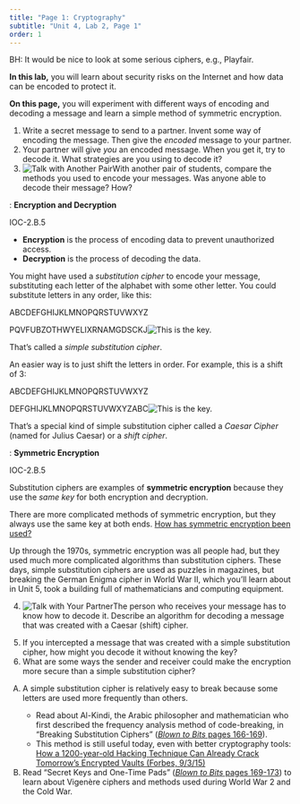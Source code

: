 ```yaml
---
title: "Page 1: Cryptography"
subtitle: "Unit 4, Lab 2, Page 1"
order: 1
---
```


::: todo
<p>BH: It would be nice to look at some serious ciphers, e.g.,
Playfair.</p>
:::

::: learn
<p><strong>In this lab,</strong> you will learn about security risks on
the Internet and how data can be encoded to protect it.</p>

<p><strong>On this page,</strong> you will experiment with different
ways of encoding and decoding a message and learn a simple method of
symmetric encryption.</p>
:::

::: {#first .forYouToDo}
<ol>

<li>Write a secret message to send to a partner. Invent some way of
encoding the message. Then give the <em>encoded</em> message to your
partner.</li>

<li>Your partner will give <em>you</em> an encoded message. When you get
it, try to decode it. What strategies are you using to decode it?</li>

<li><img src="/img/icons/talk-with-another-pair-mini.png" title="Talk with Another Pair" alt="Talk with Another Pair" class="inline"/>With
another pair of students, compare the methods you used to encode your
messages. Was anyone able to decode their message? How?</li>

</ol>
:::

::: vocabFullWidth
: <strong>Encryption and Decryption</strong>

::: ap-standard
IOC-2.B.5
:::

<ul>

<li><strong>Encryption</strong> is the process of encoding data to
prevent unauthorized access.</li>

<li><strong>Decryption</strong> is the process of decoding the
data.</li>

</ul>
:::

<p>

You might have used a <em>substitution cipher</em> to encode your
message, substituting each letter of the alphabet with some other
letter. You could substitute letters in any order, like this:

::: {.indent .fixedwidth}
ABCDEFGHIJKLMNOPQRSTUVWXYZ
:::

::: {.indent .fixedwidth}
PQVFUBZOTHWYELIXRNAMGDSCKJ<img src="/img/4-internet/this-is-the-key.jpg" title="This is the key." alt="This is the key." class="noshadow nopad"/>
:::

That's called a <em>simple substitution cipher</em>.

</p>

<p>

An easier way is to just shift the letters in order. For example, this
is a shift of 3:

::: {.indent .fixedwidth}
ABCDEFGHIJKLMNOPQRSTUVWXYZ
:::

::: {.indent .fixedwidth}
DEFGHIJKLMNOPQRSTUVWXYZABC<img src="/img/4-internet/this-is-the-key.jpg" title="This is the key." alt="This is the key." class="noshadow nopad"/>
:::

That's a special kind of simple substitution cipher called a <em>Caesar
Cipher</em> (named for Julius Caesar) or a <em>shift cipher</em>.

</p>

::: vocabFullWidth
: <strong>Symmetric Encryption</strong>

::: ap-standard
IOC-2.B.5
:::

<p>Substitution ciphers are examples of <strong>symmetric
encryption</strong> because they use the <em>same key</em> for both
encryption and decryption.</p>
:::

::: endnote
<p>There are more complicated methods of symmetric encryption, but they
always use the same key at both ends.
<a href="#hint-symmetric" data-bs-toggle="collapse" title="How has symmetric encryption been used?">How
has symmetric encryption been used?</a></p>

::: {#hint-symmetric .collapse}
Up through the 1970s, symmetric encryption was all people had, but they
used much more complicated algorithms than substitution ciphers. These
days, simple substitution ciphers are used as puzzles in magazines, but
breaking the German Enigma cipher in World War II, which you'll learn
about in Unit 5, took a building full of mathematicians and computing
equipment.
:::
:::

::: forYouToDo
<ol start="4">

<li><img src="/img/icons/talk-with-your-partner.png" title="Talk with Your Partner" alt="Talk with Your Partner" class="inline"/>The
person who receives your message has to know how to decode it. Describe
an algorithm for decoding a message that was created with a Caesar
(shift) cipher.</li>

</ol>
:::

::: ifTime
<ol start="5">

<li>If you intercepted a message that was created with a simple
substitution cipher, how might you decode it without knowing the
key?</li>

<li>What are some ways the sender and receiver could make the encryption
more secure than a simple substitution cipher?</li>

</ol>
:::

::: takeItFurther
<ol type="A">

<li>

A simple substitution cipher is relatively easy to break because some
letters are used more frequently than others.

<ul>

<li>Read about Al-Kindi, the Arabic philosopher and mathematician who
first described the frequency analysis method of code-breaking, in
"Breaking Substitution Ciphers"
(<a href="http://www.bitsbook.com/wp-content/uploads/2008/12/B2B_3.pdf#page=184" target="_blank" title="Breaking Substitution Ciphers"><em>Blown
to Bits</em> pages 166-169</a>).</li>

<li>This method is still useful today, even with better cryptography
tools:
<a href="http://www.forbes.com/sites/thomasbrewster/2015/09/03/microsoft-dumb-attacks-cracks-next-gen-cryptography/" target="_blank" title="How A 1200-Year-Old Hacking Technique Can Already Crack Tomorrow's Encrypted Vaults">How
a 1200-year-old Hacking Technique Can Already Crack Tomorrow's Encrypted
Vaults (Forbes, 9/3/15)</a></li>

</ul>

</li>

<li>Read "Secret Keys and One-Time Pads"
(<a href="http://www.bitsbook.com/wp-content/uploads/2008/12/B2B_3.pdf#page=187" target="_blank" title="Secret Keys and One-Time Pads"><em>Blown
to Bits</em> pages 169-173</a>) to learn about Vigenère ciphers and
methods used during World War 2 and the Cold War.</li>

</ol>
:::
